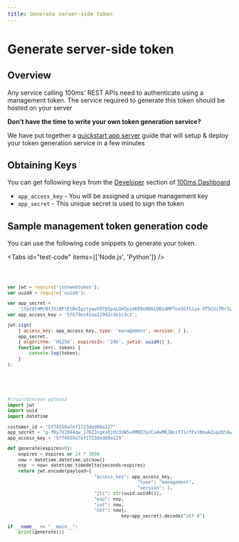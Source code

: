 ```yaml
---
title: Generate server-side token
---
```


# Generate server-side token

## Overview

Any service calling 100ms' REST APIs need to authenticate using a management token. The service required to generate this token should be hosted on your server

<Note>

**Don't have the time to write your own token generation service?**

We have put together a [quickstart app server](100ms-quickstart-app-server.md) guide that will setup & deploy your token generation service in a few minutes

</Note>

## Obtaining Keys

You can get following keys from the [Developer](https://dashboard.100ms.live/developer) section of [100ms Dashboard](https://dashboard.100ms.live/)​

-   `app_access_key` - You will be assigned a unique management key
-   `app_secret` - This unique secret is used to sign the token

## **Sample management token generation code**

You can use the following code snippets to generate your token.

<Tabs id="test-code" items={['Node.js', 'Python']} />

<Code tab id='test-code-0'>

```js
var jwt = require('jsonwebtoken');
var uuid4 = require('uuid4');

var app_secret =
    'lfpt0lHMrBfJYiBFlEtReIgztywwY078SpaLGHIpieK89oN8kLDBzaMP7nxSGfS1ya-VT5CUiTRrILasqNKHnDDoBd8m3cCAhtCcPJpu8Nn1TCvC7fwwkygxO7u8MHxUmiEnbnN6tPAbJh7GQAJRKJyGikXcRlerj3EvEWX32hY=';
var app_access_key = '5f679ec41aa12942cde1c3c3';

jwt.sign(
    { access_key: app_access_key, type: 'management', version: 2 },
    app_secret,
    { algorithm: 'HS256', expiresIn: '24h', jwtid: uuid4() },
    function (err, token) {
        console.log(token);
    }
);
```

</Code>

<Code tab id='test-code-1'>

```py
#!/usr/bin/env python3
import jwt
import uuid
import datetime

customer_id = "5f74558a7ef1723ded60a127"
app_secret = "g-fRy7V2844qw_17KZ3igkx8jUz3UW5v0MKD7pJCa4wMKJWniY7irfFx38ewAZup2QtAwu5IIVCv5Vkn1Y5QVjukd0JSByTzatvTaphHnctSIHDqXNp0b-lSoxpePZpFnnd-9bTe0QTWsCGEhjra9Yncc-MbJ1J7gl_nIkfGzpM="
app_access_key = "5f74558a7ef1723ded60a129"

def generate(expires=0):
    expires = expires or 24 * 3600
    now = datetime.datetime.utcnow()
    exp  = now+ datetime.timedelta(seconds=expires)
    return jwt.encode(payload={
				                "access_key": app_access_key,
												"type": "management",
												"version": 2,
				                "jti": str(uuid.uuid4()),
				                "exp": exp,
				                "iat": now,
				                "nbf": now},
										  key=app_secret).decode("utf-8")

if __name__ == "__main__":
    print(generate())
```

</Code>
